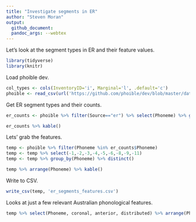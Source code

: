 ```yaml
---
title: "Investigate segments in ER"
author: "Steven Moran"
output:
  github_document:
  pandoc_args: --webtex
---
```


Let's look at the segment types in ER and their feature values.

```r
library(tidyverse)
library(knitr)
```

Load phoible dev.

```r
col_types <- cols(InventoryID='i', Marginal='l', .default='c')
phoible <- read_csv(url('https://github.com/phoible/dev/blob/master/data/phoible.csv?raw=true'), col_types = col_types)
```

Get ER segment types and their counts.

```r
er_counts <- phoible %>% filter(Source=="er") %>% select(Phoneme) %>% group_by(Phoneme) %>% summarize(count = n()) %>% arrange(desc(count))
```

```r
er_counts %>% kable()
```

Lets' grab the features.

```r
temp <- phoible %>% filter(Phoneme %in% er_counts$Phoneme)
temp <- temp %>% select(-1,-2,-3,-4,-5,-6,-8,-9,-11)
temp <- temp %>% group_by(Phoneme) %>% distinct()
```

```r
temp %>% arrange(Phoneme) %>% kable()
```

Write to CSV.

```r
write_csv(temp, 'er_segments_features.csv')
```

Looks at just a few relevant Australian phonological features.

```r
temp %>% select(Phoneme, coronal, anterior, distributed) %>% arrange(Phoneme) %>% kable()
```